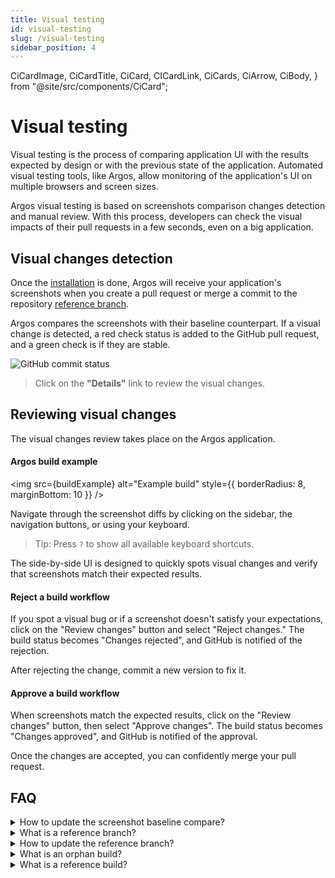 ```yaml
---
title: Visual testing
id: visual-testing
slug: /visual-testing
sidebar_position: 4
---
```


  CiCardImage,
  CiCardTitle,
  CiCard,
  CICardLink,
  CiCards,
  CiArrow,
  CiBody,
} from "@site/src/components/CiCard";

# Visual testing

Visual testing is the process of comparing application UI with the results expected by design or with the previous state of the application. Automated visual testing tools, like Argos, allow monitoring of the application's UI on multiple browsers and screen sizes.

Argos visual testing is based on screenshots comparison changes detection and manual review. With this process, developers can check the visual impacts of their pull requests in a few seconds, even on a big application.

## Visual changes detection

Once the [installation](/installation) is done, Argos will receive your application's screenshots when you create a pull request or merge a commit to the repository [reference branch](#reference-branch-definition).

Argos compares the screenshots with their baseline counterpart. If a visual change is detected, a red check status is added to the GitHub pull request, and a green check is if they are stable.

<img src={githubCommitStatus} alt="GitHub commit status" className="rounded" />

> Click on the **"Details"** link to review the visual changes.

## Reviewing visual changes

The visual changes review takes place on the Argos application.

#### Argos build example

<img
  src={buildExample}
  alt="Example build"
  style={{ borderRadius: 8, marginBottom: 10 }}
/>

Navigate through the screenshot diffs by clicking on the sidebar, the navigation buttons, or using your keyboard.

> Tip: Press `?` to show all available keyboard shortcuts.

The side-by-side UI is designed to quickly spots visual changes and verify that screenshots match their expected results.

#### Reject a build workflow

If you spot a visual bug or if a screenshot doesn't satisfy your expectations, click on the "Review changes" button and select "Reject changes." The build status becomes "Changes rejected", and GitHub is notified of the rejection.

After rejecting the change, commit a new version to fix it.

#### Approve a build workflow

When screenshots match the expected results, click on the "Review changes" button, then select "Approve changes". The build status becomes "Changes approved", and GitHub is notified of the approval.

Once the changes are accepted, you can confidently merge your pull request.

## FAQ

<details>
  <summary>How to update the screenshot baseline compare?</summary>
  <p>
    Argos updates the comparison baseline screenshots when a commit is merged to
    the repository's reference branch.
  </p>
</details>

<details id="reference-branch-definition">
  <summary>What is a reference branch?</summary>
  <p>
    The reference branch is used as the baseline for the screenshots
    comparisons. Argos automatically uses the GitHub default branch as the
    reference branch. You can choose another reference branch in Argos
    repository settings.
  </p>
</details>

<details>
  <summary>How to update the reference branch?</summary>
  You can choose another reference branch in Argos repository settings.
</details>

<details>
  <summary>What is an orphan build?</summary>
  <p>
    An orphan build is the first one performed on a reference branch. It won't
    show any comparison. The screenshots of this build will be considered as the
    baseline for the following comparisons.
  </p>
</details>

<details>
  <summary>What is a reference build?</summary>
  <p>
    A reference build is created when a commit is merged on the reference
    branch. Its screenshots will be used as the baseline for following
    comparisons performed on other branches.
  </p>
</details>
